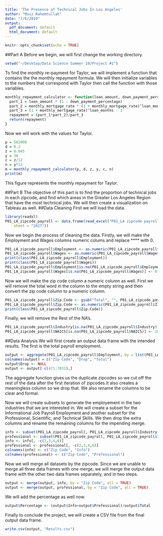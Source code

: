 ```yaml
---
title: 'The Presence of Technical Jobs In Los Angeles'
author: "Muiz Rahemtullah"
date: "7/6/2019"
output:
  pdf_document: default
  html_document: default
---
```


```r
knitr::opts_chunk$set(echo = TRUE)
```

##Part A
Before we begin, we will first change the working directory.
```r
setwd("~/Desktop/Data Science Summer 19/Project #1")
```

To find the monthly re-payment for Taylor, we will implement a function that contains the the monthly repayment formula. We will then initialize variables to the numbers that correspond with Taylor then call the function with those variables.
```r
monthly_repayment_calculator <- function(loan_amount, down_payment_percentage, mortgage_intrest_rate, loan_years, monthly_mortgage_rate, loan_months){
  part_1 = loan_amount * (1 - down_payment_percentage)
  part_2 = monthly_mortgage_rate * (1 + monthly_mortgage_rate)^loan_months
  part_3 = (1 + monthly_mortgage_rate)^loan_months - 1
  repayment = (part_1*part_2)/part_3
  return(repayment)
}
```

Now we will work with the values for Taylor.
```r
p = 582000
d = 0.2
z = 0.045
y = 30
c = z/12
n = y*12
m = monthly_repayment_calculator(p, d, z, y, c, n)
print(m)
```

This figure represents the monthly repayment for Taylor. 

##Part B
The objective of this part is to find the proportion of technical jobs in each zipcode, and find which areas in the Greater Los Angeles Region that have the most technical jobs. We will then create a visualization on Tableau as well. 
##Data Cleaning
First we will load the data.
```r
library(readxl)
P01_LA_zipcode_payroll <- data.frame(read_excel("P01_LA zipcode payroll.xlsx", 
    sheet = "2017"))
```

Now we begin the process of cleaning the data. Firstly, we will make the Employment and Wages columns numeric colums and replace **** with 0.
```r
P01_LA_zipcode_payroll$Employment <- as.numeric(P01_LA_zipcode_payroll$Employment)
P01_LA_zipcode_payroll$Wages <- as.numeric(P01_LA_zipcode_payroll$Wages)
print(class(P01_LA_zipcode_payroll$Employment))
print(class(P01_LA_zipcode_payroll$Wages))
P01_LA_zipcode_payroll$Employment[is.na(P01_LA_zipcode_payroll$Employment)] <- 0
P01_LA_zipcode_payroll$Wages[is.na(P01_LA_zipcode_payroll$Wages)] <- 0
```

Now we will make the zip code column a numeric column as well. First we will remove the total word in the column to the empty string and then convert the zip code column to a numeric column.
```r
P01_LA_zipcode_payroll$Zip.Code <- gsub("Total", "", P01_LA_zipcode_payroll$Zip.Code)
P01_LA_zipcode_payroll$Zip.Code <- as.numeric(P01_LA_zipcode_payroll$Zip.Code)
print(class(P01_LA_zipcode_payroll$Zip.Code))
```

Finally, we will remove the Rest of the NA's.
```r
P01_LA_zipcode_payroll$Industry[is.na(P01_LA_zipcode_payroll$Industry)] <- 100
P01_LA_zipcode_payroll$NAICS[is.na(P01_LA_zipcode_payroll$NAICS)] <- 100
```


##Data Analysis
We will first create an output data frame with the intended results. The first is the total payroll employment. 
```r
output <- aggregate(P01_LA_zipcode_payroll$Employment, by = list(P01_LA_zipcode_payroll$Zip.Code, P01_LA_zipcode_payroll$Industry), FUN=sum)
colnames(output) = c("Zip Code", "Drop", "Total")
output$Drop <- NULL
output <- output[-c(471:7031),]
```

The aggregate function gives us the duplicate zipcodes so we cut off the rest of the data after the first iteration of zipcodes.It also creates a meaningless column so we drop that. We also rename the columns to be clear and formal.

Now we will create subsets to generate the employement in the two industries that we are interested in. We will create a subset for the Informational Job Payroll Employment and another subset for the Professional, Scientific, and Technical Skills. We then drop the extra columns and rename the remaining columns for the impending merge. 
```r
info <- subset(P01_LA_zipcode_payroll, P01_LA_zipcode_payroll$Industry == "Information")
professional <- subset(P01_LA_zipcode_payroll, P01_LA_zipcode_payroll$Industry == "Professional, Scientific, & Technical Skills")
info <- info[, -c(2,3,4,6)]
professional <- professional[, -c(2,3,4,6)]
colnames(info) <- c("Zip Code", "Info")
colnames(professional) <- c("Zip Code", "Professional")
```

Now we will merge all datasets by the zipcode. Since we are unable to merge all three data frames with one merge, we will merge the output data frame with the other two data frames separately, and in two steps.
```r
output <- merge(output, info, by = "Zip Code", all = TRUE)
output <- merge(output, professional, by = "Zip Code", all = TRUE)
```

We will add the percentage as well now.
```r
output$Percentage <- (output$Info+output$Professional)/output$Total
```

Finally to conclude the project, we will create a CSV file from the final output data frame. 
```r
write.csv(output, "Results.csv")
```